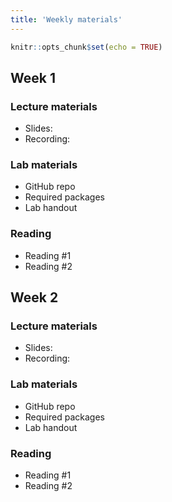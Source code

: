 ```yaml
---
title: 'Weekly materials'
---
```


```r
knitr::opts_chunk$set(echo = TRUE)
```

## Week 1

### Lecture materials

- Slides: 
- Recording: 

### Lab materials

- GitHub repo
- Required packages
- Lab handout

### Reading

- Reading #1
- Reading #2

## Week 2

### Lecture materials

- Slides: 
- Recording: 

### Lab materials

- GitHub repo
- Required packages
- Lab handout

### Reading

- Reading #1
- Reading #2

